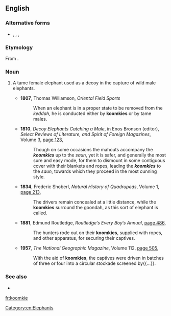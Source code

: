 ==English==
{{was wotd|2011|December|30}}

===Alternative forms===
* {{l|en|coomkee}}, {{l|en|khoonkie}}, {{l|en|koomkee}}, {{l|en|koonkie}}

===Etymology===
From {{etyl|bn|en}}. {{rfv-etymology|en}}

===Noun===
{{en-noun}}
# {{lb|en|technical term}} A tame female elephant used as a decoy in the capture of wild male elephants.
#* '''1807''', Thomas Williamson, ''Oriental Field Sports''
#*: When an elephant is in a proper state to be removed from the ''keddah'', he is conducted either by '''koomkies''' or by tame males.
#* '''1810''', ''Decoy Elephants Catching a Male'', in Enos Bronson (editor), ''Select Reviews of Literature, and Spirit of Foreign Magazines'', Volume 3, [http://books.google.com.au/books?id=AvQ0AAAAMAAJ&pg=PA123&dq=%22koomkie%22|%22koomkies%22+-intitle:%22koomkie%22&hl=en&sa=X&ei=ZDD7Tr_4AbCTiQfPlvmuAQ&redir_esc=y#v=onepage&q=%22koomkie%22|%22koomkies%22%20-intitle%3A%22koomkie%22&f=false page 123],
#*: Though on some occasions the mahouts accompany the '''''koomkies''''' up to the ''saun'', yet it is safer, and generally the most sure and easy mode, for them to dismount in some contiguous cover with their blankets and ropes, leading the '''''koomkies''''' to the ''saun'', towards which they proceed in the most cunning style.
#* '''1834''', Frederic Shoberl, ''Natural History of Quadrupeds'', Volume 1, [http://books.google.com.au/books?id=gjEOAAAAQAAJ&pg=PA213&dq=%22koomkie%22|%22koomkies%22+-intitle:%22koomkie%22&hl=en&sa=X&ei=zjf7TtfaD5GciAf57pzVAQ&redir_esc=y#v=onepage&q=%22koomkie%22|%22koomkies%22%20-intitle%3A%22koomkie%22&f=false page 213],
#*: The drivers remain concealed at a little distance, while the '''koomkies''' surround the goondah, as this sort of elephant is called.
#* '''1881''', Edmund Routledge, ''Routledge′s Every Boy′s Annual'', [http://books.google.com.au/books?id=CBRAAAAAYAAJ&q=%22koomkie%22|%22koomkies%22+-intitle:%22koomkie%22&dq=%22koomkie%22|%22koomkies%22+-intitle:%22koomkie%22&hl=en&sa=X&ei=yjX7ToedGdChiQeLoLHJAQ&redir_esc=y page 486],
#*: The hunters rode out on their '''koomkies''', supplied with ropes, and other apparatus, for securing their captives.
#* '''1957''', ''The National Geographic Magazine'', Volume 112, [http://books.google.com.au/books?id=lWkkAQAAIAAJ&q=%22koomkie%22|%22koomkies%22+-intitle:%22koomkie%22&dq=%22koomkie%22|%22koomkies%22+-intitle:%22koomkie%22&hl=en&sa=X&ei=zjf7TtfaD5GciAf57pzVAQ&redir_esc=y page 505],
#*: With the aid of '''koomkies''', the captives were driven in batches of three or four into a circular stockade screened by{{...}}.

===See also===
* {{l|en|saun}}

[[Category:en:Elephants]]

[[fr:koomkie]]